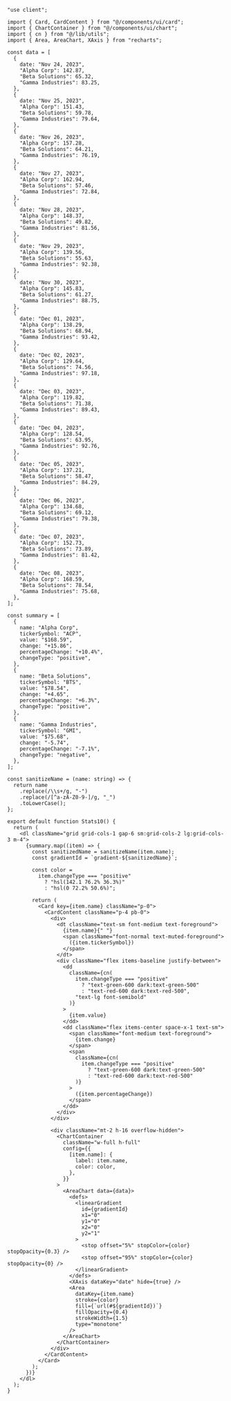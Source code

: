 ````tsx
"use client";

import { Card, CardContent } from "@/components/ui/card";
import { ChartContainer } from "@/components/ui/chart";
import { cn } from "@/lib/utils";
import { Area, AreaChart, XAxis } from "recharts";

const data = [
  {
    date: "Nov 24, 2023",
    "Alpha Corp": 142.87,
    "Beta Solutions": 65.32,
    "Gamma Industries": 83.25,
  },
  {
    date: "Nov 25, 2023",
    "Alpha Corp": 151.43,
    "Beta Solutions": 59.78,
    "Gamma Industries": 79.64,
  },
  {
    date: "Nov 26, 2023",
    "Alpha Corp": 157.28,
    "Beta Solutions": 64.21,
    "Gamma Industries": 76.19,
  },
  {
    date: "Nov 27, 2023",
    "Alpha Corp": 162.94,
    "Beta Solutions": 57.46,
    "Gamma Industries": 72.84,
  },
  {
    date: "Nov 28, 2023",
    "Alpha Corp": 148.37,
    "Beta Solutions": 49.82,
    "Gamma Industries": 81.56,
  },
  {
    date: "Nov 29, 2023",
    "Alpha Corp": 139.56,
    "Beta Solutions": 55.63,
    "Gamma Industries": 92.38,
  },
  {
    date: "Nov 30, 2023",
    "Alpha Corp": 145.83,
    "Beta Solutions": 61.27,
    "Gamma Industries": 88.75,
  },
  {
    date: "Dec 01, 2023",
    "Alpha Corp": 138.29,
    "Beta Solutions": 68.94,
    "Gamma Industries": 93.42,
  },
  {
    date: "Dec 02, 2023",
    "Alpha Corp": 129.64,
    "Beta Solutions": 74.56,
    "Gamma Industries": 97.18,
  },
  {
    date: "Dec 03, 2023",
    "Alpha Corp": 119.82,
    "Beta Solutions": 71.38,
    "Gamma Industries": 89.43,
  },
  {
    date: "Dec 04, 2023",
    "Alpha Corp": 128.54,
    "Beta Solutions": 63.95,
    "Gamma Industries": 92.76,
  },
  {
    date: "Dec 05, 2023",
    "Alpha Corp": 137.21,
    "Beta Solutions": 58.47,
    "Gamma Industries": 84.29,
  },
  {
    date: "Dec 06, 2023",
    "Alpha Corp": 134.68,
    "Beta Solutions": 69.12,
    "Gamma Industries": 79.38,
  },
  {
    date: "Dec 07, 2023",
    "Alpha Corp": 152.73,
    "Beta Solutions": 73.89,
    "Gamma Industries": 81.42,
  },
  {
    date: "Dec 08, 2023",
    "Alpha Corp": 168.59,
    "Beta Solutions": 78.54,
    "Gamma Industries": 75.68,
  },
];

const summary = [
  {
    name: "Alpha Corp",
    tickerSymbol: "ACP",
    value: "$168.59",
    change: "+15.86",
    percentageChange: "+10.4%",
    changeType: "positive",
  },
  {
    name: "Beta Solutions",
    tickerSymbol: "BTS",
    value: "$78.54",
    change: "+4.65",
    percentageChange: "+6.3%",
    changeType: "positive",
  },
  {
    name: "Gamma Industries",
    tickerSymbol: "GMI",
    value: "$75.68",
    change: "-5.74",
    percentageChange: "-7.1%",
    changeType: "negative",
  },
];

const sanitizeName = (name: string) => {
  return name
    .replace(/\\s+/g, "-")
    .replace(/[^a-zA-Z0-9-]/g, "_")
    .toLowerCase();
};

export default function Stats10() {
  return (
    <dl className="grid grid-cols-1 gap-6 sm:grid-cols-2 lg:grid-cols-3 m-4">
      {summary.map((item) => {
        const sanitizedName = sanitizeName(item.name);
        const gradientId = `gradient-${sanitizedName}`;

        const color =
          item.changeType === "positive"
            ? "hsl(142.1 76.2% 36.3%)"
            : "hsl(0 72.2% 50.6%)";

        return (
          <Card key={item.name} className="p-0">
            <CardContent className="p-4 pb-0">
              <div>
                <dt className="text-sm font-medium text-foreground">
                  {item.name}{" "}
                  <span className="font-normal text-muted-foreground">
                    ({item.tickerSymbol})
                  </span>
                </dt>
                <div className="flex items-baseline justify-between">
                  <dd
                    className={cn(
                      item.changeType === "positive"
                        ? "text-green-600 dark:text-green-500"
                        : "text-red-600 dark:text-red-500",
                      "text-lg font-semibold"
                    )}
                  >
                    {item.value}
                  </dd>
                  <dd className="flex items-center space-x-1 text-sm">
                    <span className="font-medium text-foreground">
                      {item.change}
                    </span>
                    <span
                      className={cn(
                        item.changeType === "positive"
                          ? "text-green-600 dark:text-green-500"
                          : "text-red-600 dark:text-red-500"
                      )}
                    >
                      ({item.percentageChange})
                    </span>
                  </dd>
                </div>
              </div>

              <div className="mt-2 h-16 overflow-hidden">
                <ChartContainer
                  className="w-full h-full"
                  config={{
                    [item.name]: {
                      label: item.name,
                      color: color,
                    },
                  }}
                >
                  <AreaChart data={data}>
                    <defs>
                      <linearGradient
                        id={gradientId}
                        x1="0"
                        y1="0"
                        x2="0"
                        y2="1"
                      >
                        <stop offset="5%" stopColor={color} stopOpacity={0.3} />
                        <stop offset="95%" stopColor={color} stopOpacity={0} />
                      </linearGradient>
                    </defs>
                    <XAxis dataKey="date" hide={true} />
                    <Area
                      dataKey={item.name}
                      stroke={color}
                      fill={`url(#${gradientId})`}
                      fillOpacity={0.4}
                      strokeWidth={1.5}
                      type="monotone"
                    />
                  </AreaChart>
                </ChartContainer>
              </div>
            </CardContent>
          </Card>
        );
      })}
    </dl>
  );
}
````